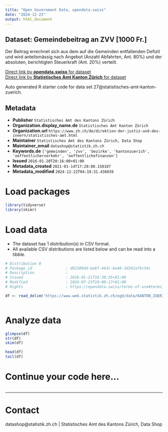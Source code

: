 ```yaml
---
title: "Open Government Data, opendata.swiss"
date: "2024-12-23"
output: html_document
---
```


## Dataset: Gemeindebeitrag an ZVV [1000 Fr.]

Der Beitrag errechnet sich aus dem auf die Gemeinden entfallenden Defizit und wird anteilsmässig nach Angebot (Anzahl Abfahrten, Ant. 80%) und der absoluten, berichtigten Steuerkraft (Ant. 20%) verteilt.

[Direct link by **opendata.swiss** for dataset](https://opendata.swiss/de/dataset/gemeindebeitrag-an-zvv-1000-fr)<br>
[Direct link by **Statistisches Amt Kanton Zürich** for dataset](https://www.zh.ch/de/politik-staat/gemeinden/gemeindeportraet.html)

Auto generated R starter code for data set 27@statistisches-amt-kanton-zuerich.

## Metadata

- **Publisher** `Statistisches Amt des Kantons Zürich`
- **Organization.display_name.de** `Statistisches Amt Kanton Zürich`
- **Organization.url** `https://www.zh.ch/de/direktion-der-justiz-und-des-innern/statistisches-amt.html`
- **Maintainer** `Statistisches Amt des Kantons Zürich, Data Shop`
- **Maintainer_email** `datashop@statistik.zh.ch`
- **Keywords.de** `['gemeinden', 'zvv', 'bezirke', 'kantonzuerich', 'oeffentlicherverkehr', 'oeffentlichefinanzen']`
- **Issued** `2016-01-20T20:16:00+01:00`
- **Metadata_created** `2021-01-14T17:28:08.158187`
- **Metadata_modified** `2024-12-22T04:19:31.436039`


# Load packages

```r

library(tidyverse)
library(skimr)

```

# Load data

-   The dataset has 1 distribution(s) in CSV format.
-   All available CSV distributions are listed below and can be read into a tibble.

```r

# Distribution 0
# Package_id               : d92109dd-be6f-443c-8a48-3d342a79c34c
# Description              : 
# Issued                   : 2016-01-21T16:30:35+01:00
# Modified                 : 2024-07-23T10:00:17+01:00
# Rights                   : https://opendata.swiss/terms-of-use#terms_by

df <- read_delim('https://www.web.statistik.zh.ch/ogd/data/KANTON_ZUERICH_391.csv')



```

# Analyze data

```r

glimpse(df)
str(df)
skim(df)

head(df)
tail(df)

```

# Continue your code here...

```r

```

------------------------------------------------------------------------

# Contact

datashop@statistik.zh.ch | Statistisches Amt des Kantons Zürich, Data Shop
